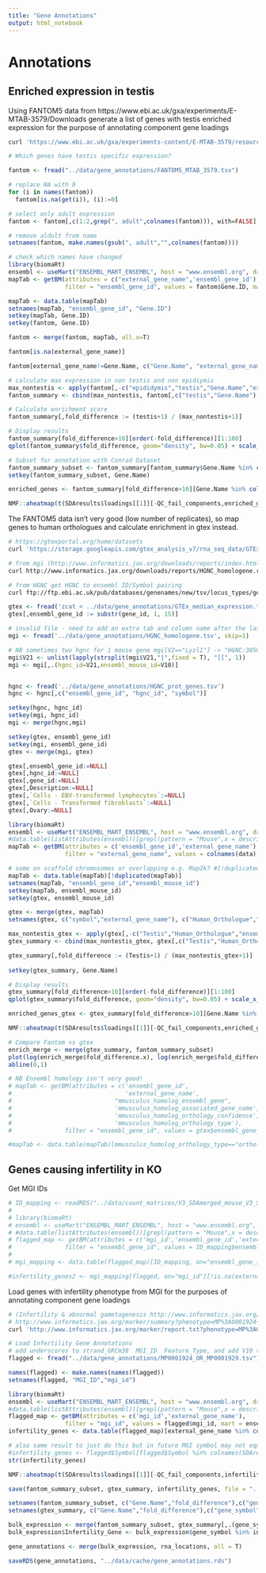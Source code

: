 ```yaml
---
title: "Gene Annotations"
output: html_notebook
---
```


# Annotations
## Enriched expression in testis
Using FANTOM5 data from https://www.ebi.ac.uk/gxa/experiments/E-MTAB-3579/Downloads generate a list of genes with testis enriched expression for the purpose of annotating component gene loadings

```bash
curl 'https://www.ebi.ac.uk/gxa/experiments-content/E-MTAB-3579/resources/ExperimentDownloadSupplier.RnaSeqBaseline/tpms.tsv' -o ../data/gene_annotations/FANTOM5_MTAB_3579.tsv
```


```r
# Which genes have testis specific expression?

fantom <- fread("../data/gene_annotations/FANTOM5_MTAB_3579.tsv")

# replace NA with 0
for (i in names(fantom))
  fantom[is.na(get(i)), (i):=0]

# select only adult expression
fantom <- fantom[,c(1:2,grep(", adult",colnames(fantom))), with=FALSE]

# remove aldult from name
setnames(fantom, make.names(gsub(", adult","",colnames(fantom))))

# check which names have changed
library(biomaRt)
ensembl <- useMart("ENSEMBL_MART_ENSEMBL", host = "www.ensembl.org", dataset = "mmusculus_gene_ensembl")
mapTab <- getBM(attributes = c("external_gene_name",'ensembl_gene_id'),
				filter = "ensembl_gene_id", values = fantom$Gene.ID, mart = ensembl, uniqueRows=TRUE)

mapTab <- data.table(mapTab)
setnames(mapTab, "ensembl_gene_id", "Gene.ID")
setkey(mapTab, Gene.ID)
setkey(fantom, Gene.ID)

fantom <- merge(fantom, mapTab, all.x=T)

fantom[is.na(external_gene_name)]

fantom[external_gene_name!=Gene.Name, c("Gene.Name", "external_gene_name")]

# calculate max expression in non testis and non epidiymis
max_nontestis <- apply(fantom[,-c("epididymis","testis","Gene.Name","external_gene_name","Gene.ID")], 1, max)
fantom_summary <- cbind(max_nontestis, fantom[,c("testis","Gene.Name"), with=FALSE])

# Calculate enrichment score
fantom_summary[,fold_difference := (testis+1) / (max_nontestis+1)]

# Display results
fantom_summary[fold_difference>10][order(-fold_difference)][1:100]
qplot(fantom_summary$fold_difference, geom="density", bw=0.05) + scale_x_log10(breaks=c(1,10,100,1000)) +geom_vline(xintercept=10) + ggtitle("Define enrichmennt threshold")

# Subset for annotation with Conrad Dataset
fantom_summary_subset <- fantom_summary[fantom_summary$Gene.Name %in% colnames(data)][,.(Gene.Name, fold_difference = signif(fold_difference,3))]
setkey(fantom_summary_subset, Gene.Name)

enriched_genes <- fantom_summary[fold_difference>10][Gene.Name %in% colnames(SDAresults$loadings[[1]])]$Gene.Name

NMF::aheatmap(t(SDAresults$loadings[[1]][-QC_fail_components,enriched_genes]), breaks=0, Colv = NA, cexRow = 0.7, layout = "_*", main="In Which Components Are Testis Enriched Genes")

```

The FANTOM5 data isn't very good (low number of replicates), so map genes to human orthologues and calculate enrichment in gtex instead.

```bash
# https://gtexportal.org/home/datasets
curl 'https://storage.googleapis.com/gtex_analysis_v7/rna_seq_data/GTEx_Analysis_2016-01-15_v7_RNASeQCv1.1.8_gene_median_tpm.gct.gz' -o ../data/gene_annotations/GTEx_median_expression.tsv.gz

# from mgi (http://www.informatics.jax.org/downloads/reports/index.html#homology) get mouse ID to HNCG ID pairing
curl http://www.informatics.jax.org/downloads/reports/HGNC_homologene.rpt -o ../data/gene_annotations/HGNC_homologene.tsv

# from HGNC get HGNC to ensembl ID/Symbol pairing
curl ftp://ftp.ebi.ac.uk/pub/databases/genenames/new/tsv/locus_types/gene_with_protein_product.txt -o ../data/gene_annotations/HGNC_prot_genes.tsv

```


```r

gtex <- fread('zcat < ../data/gene_annotations/GTEx_median_expression.tsv.gz')
gtex[,ensembl_gene_id := substr(gene_id, 1, 15)]

# invalid file - need to add an extra tab and column name after the last one / skip first row
mgi <- fread('../data/gene_annotations/HGNC_homologene.tsv', skip=1)

# NB sometimes two hgnc for 1 mouse gene mgi[V2=="Lyzl1"] -> "HGNC:30502|HGNC:29613", choose the first arbitrarily
mgi$V21 <- unlist(lapply(strsplit(mgi$V21,"|",fixed = T), "[[", 1))
mgi <- mgi[,.(hgnc_id=V21,ensembl_mouse_id=V10)]


hgnc <- fread('../data/gene_annotations/HGNC_prot_genes.tsv')
hgnc <- hgnc[,c("ensembl_gene_id", "hgnc_id", "symbol")]

setkey(hgnc, hgnc_id)
setkey(mgi, hgnc_id)
mgi <- merge(hgnc,mgi)

setkey(gtex, ensembl_gene_id)
setkey(mgi, ensembl_gene_id)
gtex <- merge(mgi, gtex)

gtex[,ensembl_gene_id:=NULL]
gtex[,hgnc_id:=NULL]
gtex[,gene_id:=NULL]
gtex[,Description:=NULL]
gtex[,`Cells - EBV-transformed lymphocytes`:=NULL]
gtex[,`Cells - Transformed fibroblasts`:=NULL]
gtex[,Ovary:=NULL]

library(biomaRt)
ensembl <- useMart("ENSEMBL_MART_ENSEMBL", host = "www.ensembl.org", dataset = "mmusculus_gene_ensembl")
#data.table(listAttributes(ensembl))[grepl(pattern = "Mouse",x = description)]
mapTab <- getBM(attributes = c('ensembl_gene_id','external_gene_name'),
				filter = "external_gene_name", values = colnames(data), mart = ensembl, uniqueRows=TRUE)

# some on scaffold chromosomes or overlapping e.g. Map2k7 #[!duplicated(mapTab$external_gene_name)]
mapTab <- data.table(mapTab)[!duplicated(mapTab)]
setnames(mapTab, "ensembl_gene_id","ensembl_mouse_id")
setkey(mapTab, ensembl_mouse_id)
setkey(gtex, ensembl_mouse_id)

gtex <- merge(gtex, mapTab)
setnames(gtex, c("symbol","external_gene_name"), c("Human_Orthologue","Gene.Name"))

max_nontestis_gtex <- apply(gtex[,-c("Testis","Human_Orthologue","ensembl_mouse_id","Gene.Name")], 1, max)
gtex_summary <- cbind(max_nontestis_gtex, gtex[,c("Testis","Human_Orthologue","ensembl_mouse_id","Gene.Name"), with=FALSE])

gtex_summary[,fold_difference := (Testis+1) / (max_nontestis_gtex+1)]
             
setkey(gtex_summary, Gene.Name)

# Display results
gtex_summary[fold_difference>10][order(-fold_difference)][1:100]
qplot(gtex_summary$fold_difference, geom="density", bw=0.05) + scale_x_log10(breaks=c(1,10,100,1000)) +geom_vline(xintercept=10) + ggtitle("Define enrichmennt threshold")

enriched_genes_gtex <- gtex_summary[fold_difference>10][Gene.Name %in% colnames(SDAresults$loadings[[1]])]$Gene.Name

NMF::aheatmap(t(SDAresults$loadings[[1]][-QC_fail_components,enriched_genes_gtex]), breaks=0, Colv = NA, cexRow = 0.7, layout = "_*", main="In Which Components Are Testis Enriched Genes", scale="row")

# Compare Fantom vs gtex
enrich_merge <- merge(gtex_summary, fantom_summary_subset)
plot(log(enrich_merge$fold_difference.x), log(enrich_merge$fold_difference.y), main="Fantom vs Gtex")
abline(0,1)

# NB Ensembl homology isn't very good!
# mapTab <- getBM(attributes = c('ensembl_gene_id',
#                                'external_gene_name',
#                             "mmusculus_homolog_ensembl_gene",
#                             'mmusculus_homolog_associated_gene_name',
#                             'mmusculus_homolog_orthology_confidence',
#                             'mmusculus_homolog_orthology_type'),
# 				filter = "ensembl_gene_id", values = gtex$ensembl_gene_id, mart = ensembl, uniqueRows=TRUE)

#mapTab <- data.table(mapTab)[mmusculus_homolog_orthology_type=="ortholog_one2one"]
```


## Genes causing infertility in KO

Get MGI IDs

```r
# ID_mapping <- readRDS("../data/count_matrices/V3_SDAmerged_mouse_V3_SDA_dimnames_ID_mapping.rds")
# 
# library(biomaRt)
# ensembl <- useMart("ENSEMBL_MART_ENSEMBL", host = "www.ensembl.org", dataset = "mmusculus_gene_ensembl")
# #data.table(listAttributes(ensembl))[grepl(pattern = "Mouse",x = description)]
# flagged_map <- getBM(attributes = c('mgi_id','ensembl_gene_id','external_gene_name'),
# 				filter = "ensembl_gene_id", values = ID_mapping$ensembl_gene_id, mart = ensembl, uniqueRows=TRUE)
# 
# mgi_mapping <- data.table(flagged_map)[ID_mapping, on="ensembl_gene_id"]

#infertility_genes2 <- mgi_mapping[flagged, on="mgi_id"][!is.na(external_gene_name)]$external_gene_name
```

Load genes with infertility phenotype from MGI for the purposes of annotating component gene loadings

```bash
# (Infertility & abnormal gametogenesis http://www.informatics.jax.org/vocab/mp_ontology/MP:0001929) #MP0001925_OR_MP0001930.tsv (male infertility & abnormal meiosis)
# http://www.informatics.jax.org/marker/summary?phenotype=MP%3A0001924+OR+MP%3A0001929&mcv=6238161
curl 'http://www.informatics.jax.org/marker/report.txt?phenotype=MP%3A0001924+OR+MP%3A0001929&mcv=6238161' -o ../data/gene_annotations/MP0001924_OR_MP0001929.tsv
```

```r
# Load Infertility Gene Annotations
# add underscores to strand_GRCm38	MGI_ID	Feature_Type, and add V10 to last column
flagged <- fread("../data/gene_annotations/MP0001924_OR_MP0001929.tsv")

names(flagged) <- make.names(names(flagged))
setnames(flagged, "MGI_ID","mgi_id")

library(biomaRt)
ensembl <- useMart("ENSEMBL_MART_ENSEMBL", host = "www.ensembl.org", dataset = "mmusculus_gene_ensembl")
#data.table(listAttributes(ensembl))[grepl(pattern = "Mouse",x = description)]
flagged_map <- getBM(attributes = c('mgi_id','external_gene_name'),
				filter = "mgi_id", values = flagged$mgi_id, mart = ensembl, uniqueRows=TRUE)
infertility_genes <- data.table(flagged_map)[external_gene_name %in% colnames(SDAresults$loadings[[1]])]$external_gene_name

# also same result to just do this but in future MGI symbol may not equal our symbols
#infertility_genes <- flagged$Symbol[flagged$Symbol %in% colnames(SDAresults$loadings[[1]])]
str(infertility_genes)

NMF::aheatmap(t(SDAresults$loadings[[1]][-QC_fail_components,infertility_genes]), breaks=0, Colv = NA, cexRow = 0.7,  main="In Which Components Are Infertility Genes", scale="row")
```


```r
save(fantom_summary_subset, gtex_summary, infertility_genes, file = "../data/gene_annotations/gene_annotations.rds")
```

```r
setnames(fantom_summary_subset, c("Gene.Name","fold_difference"),c("gene_symbol","fold_enrichment_fantom"))
setnames(gtex_summary, c("Gene.Name","fold_difference"),c("gene_symbol","fold_enrichment_gtex"))

bulk_expression <- merge(fantom_summary_subset, gtex_summary[,.(gene_symbol, fold_enrichment_gtex, Human_Orthologue)], all = T)
bulk_expression$Infertility_Gene <- bulk_expression$gene_symbol %in% infertility_genes

gene_annotations <- merge(bulk_expression, rna_locations, all = T)

saveRDS(gene_annotations, "../data/cache/gene_annotations.rds")
```

